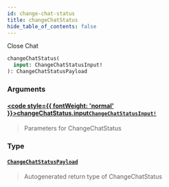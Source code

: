 ```yaml
---
id: change-chat-status
title: changeChatStatus
hide_table_of_contents: false
---
```








Close Chat

```graphql
changeChatStatus(
  input: ChangeChatStatusInput!
): ChangeChatStatusPayload
```


### Arguments

#### [<code style={{ fontWeight: 'normal' }}>changeChatStatus.<b>input</b></code>](#)<Bullet />[`ChangeChatStatusInput!`](/api/graphql/documentation/inputs/change-chat-status-input) <Badge class="secondary" text="non-null"/> <Badge class="secondary" text="input"/>
> Parameters for ChangeChatStatus
> 

### Type

#### [`ChangeChatStatusPayload`](/api/graphql/documentation/objects/change-chat-status-payload) <Badge class="secondary" text="object"/>
> Autogenerated return type of ChangeChatStatus
> 





